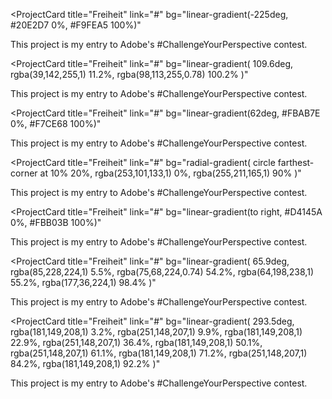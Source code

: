 <ProjectCard
  title="Freiheit"
  link="#"
  bg="linear-gradient(-225deg, #20E2D7 0%, #F9FEA5 100%)"
>
  This project is my entry to Adobe's #ChallengeYourPerspective contest.
</ProjectCard>

<ProjectCard
  title="Freiheit"
  link="#"
  bg="linear-gradient( 109.6deg,  rgba(39,142,255,1) 11.2%, rgba(98,113,255,0.78) 100.2% )"
>
  This project is my entry to Adobe's #ChallengeYourPerspective contest.
</ProjectCard>

<ProjectCard
  title="Freiheit"
  link="#"
  bg="linear-gradient(62deg, #FBAB7E 0%, #F7CE68 100%)"
>
  This project is my entry to Adobe's #ChallengeYourPerspective contest.
</ProjectCard>

<ProjectCard
  title="Freiheit"
  link="#"
  bg="radial-gradient( circle farthest-corner at 10% 20%,  rgba(253,101,133,1) 0%, rgba(255,211,165,1) 90% )"
>
  This project is my entry to Adobe's #ChallengeYourPerspective contest.
</ProjectCard>

<ProjectCard
  title="Freiheit"
  link="#"
  bg="linear-gradient(to right, #D4145A 0%, #FBB03B 100%)"
>
  This project is my entry to Adobe's #ChallengeYourPerspective contest.
</ProjectCard>

<ProjectCard
  title="Freiheit"
  link="#"
  bg="linear-gradient( 65.9deg,  rgba(85,228,224,1) 5.5%, rgba(75,68,224,0.74) 54.2%, rgba(64,198,238,1) 55.2%, rgba(177,36,224,1) 98.4% )"
>
  This project is my entry to Adobe's #ChallengeYourPerspective contest.
</ProjectCard>

<ProjectCard
  title="Freiheit"
  link="#"
  bg="linear-gradient( 293.5deg,  rgba(181,149,208,1) 3.2%, rgba(251,148,207,1) 9.9%, rgba(181,149,208,1) 22.9%, rgba(251,148,207,1) 36.4%, rgba(181,149,208,1) 50.1%, rgba(251,148,207,1) 61.1%, rgba(181,149,208,1) 71.2%, rgba(251,148,207,1) 84.2%, rgba(181,149,208,1) 92.2% )"
>
  This project is my entry to Adobe's #ChallengeYourPerspective contest.
</ProjectCard>
